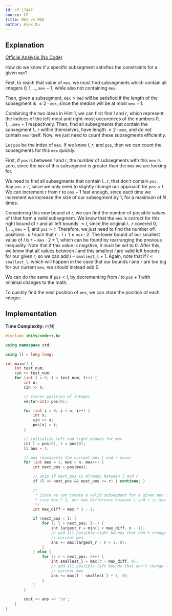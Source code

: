 ```yaml
---
id: cf-1744F
source: CF
title: MEX vs MED
author: Alex Du
---
```


## Explanation

[Official Analysis (No Code)](https://codeforces.com/blog/entry/108101)

<Spoiler title="Hint 1">

How do we know if a specific subsegment satisfies the constraints for a given
$\texttt{mex}$?

First, to reach that value of $\texttt{mex}$, we must find subsegments which contain all
integers $0, 1, \ldots, \texttt{mex}-1$, while also not containing $\texttt{mex}$.

Then, given a subsegment, $\texttt{mex} > \texttt{med}$ will be satisfied if the length of the
subsegment is $\leq 2 \cdot \texttt{mex}$, since the median will be at most $\texttt{mex}-1$.

</Spoiler>

<Spoiler title="Hint 2">

Combining the two ideas in Hint 1, we can first find $l$ and $r$, which represent the
indices of the left-most and right-most occurences of the numbers
$0, 1, \ldots \texttt{mex} - 1$ respectively. Then, find all subsegments that contain the
subsegment $l \ldots r$ within themselves, have length $\leq 2 \cdot \texttt{mex}$, and
do not contain $\texttt{mex}$ itself. Now, we just need to count these
subsegments efficiently.

</Spoiler>

<Spoiler title="Solution">

Let $\texttt{pos}$ be the index of $\texttt{mex}$. If we know $l$, $r$, and $\texttt{pos}$, then we can
count the subsegments for this $\texttt{mex}$ quickly.

First, if $\texttt{pos}$ is between $l$ and $r$, the number of subsegments with this
$\texttt{mex}$ is zero, since the $\texttt{mex}$ of this subsegment is greater than the $\texttt{mex}$ we
are looking for.

We need to find all subsegments that contain $l \ldots r$, that don't contain
$\texttt{pos}$. Say $\texttt{pos}>r$, since we only need to slightly change our approach for
$\texttt{pos} < l$. We can increment $r$ from $r$ to $\texttt{pos}-1$ fast enough, since each time
we increment we increase the size of our subsegment by $1$, for a maximum of $N$
times.

Considering this new bound of $r$, we can find the number of possible values of
$l$ that form a valid subsegment. We know that the $\texttt{mex}$ is correct for this
right bound of $r$ and all left bounds $\leq l$, since the original $l \ldots r$
covered $0, 1, \ldots, \texttt{mex} - 1$, and $\texttt{pos} > r$. Therefore, we just need to find
the number of\ positions $\leq l$ such that $r-l+1 \leq \texttt{mex} \cdot 2$. The lower
bound of our smallest value of $l$ is $r-\texttt{mex} \cdot 2 + 1$, which can be found by
rearranging the previous inequality. Note that if this value is negative, it
must be set to $0$. After this, we know that all values between $l$ and this
smallest $l$ are valid left bounds for our given $r$, so we can add
$l-\texttt{smallest\_l} + 1$. Again, note that if $l < \texttt{smallest\_l}$, which will happen in
the case that our bounds $l$ and $r$ are too big for our current $\texttt{mex}$, we should instead add $0$.

We can do the same if $\texttt{pos} < l$, by decrementing from $l$ to $\texttt{pos}+1$ with minimal
changes to the math.

To quickly find the next position of $\texttt{mex}$, we can store the position of each integer.


## Implementation

**Time Complexity:** $\mathcal{O}(N)$


<LanguageSection>

<CPPSection>

```cpp
#include <bits/stdc++.h>

using namespace std;

using ll = long long;

int main() {
	int test_num;
	cin >> test_num;
	for (int t = 0; t < test_num; t++) {
		int n;
		cin >> n;

		// stores position of integer
		vector<int> pos(n);

		for (int i = 0; i < n; i++) {
			int x;
			cin >> x;
			pos[x] = i;
		}

		// initialize left and right bounds for mex
		int l = pos[0], r = pos[0];
		ll ans = 1;

		// mex represents the current mex l and r cover
		for (int mex = 1; mex < n; mex++) {
			int next_pos = pos[mex];

			// skip if next_pos is already between l and r
			if (l <= next_pos && next_pos <= r) { continue; }

			/*
			 * Since we can create a valid subsegment for a given mex up until
			 * size mex * 2, our max difference between l and r is mex * 2 - 1.
			 */
			int max_diff = mex * 2 - 1;

			if (next_pos < l) {
				for (; l > next_pos; l--) {
					int largest_r = min(l + max_diff, n - 1);
					// add all possible right bounds that don't change the
					// current mex
					ans += max(largest_r - r + 1, 0);
				}
			} else {
				for (; r < next_pos; r++) {
					int smallest_l = max(r - max_diff, 0);
					// add all possible left bounds that don't change the
					// current mex
					ans += max(l - smallest_l + 1, 0);
				}
			}
		}

		cout << ans << '\n';
	}
}
```

</CPPSection>

</LanguageSection>

</Spoiler>
